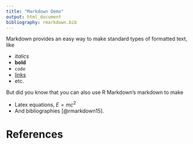 ---
title: "Markdown Demo"
output: html_document
bibliography: rmarkdown.bib
---

Markdown provides an easy way to make standard types of formatted text, like

- *italics*
- **bold**
- `code`
- [links](rmarkdown.rstudio.com)
- etc.

But did you know that you can also use R Markdown's markdown to make

- Latex equations, $E = mc^{2}$
- And bibliographies [@rmarkdown15].

# References
    
